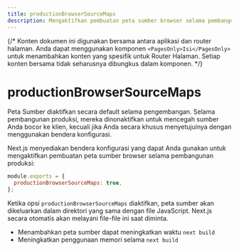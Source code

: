 ```yaml
---
title: productionBrowserSourceMaps
description: Mengaktifkan pembuatan peta sumber browser selama pembangunan produksi.
---
```


{/* Konten dokumen ini digunakan bersama antara aplikasi dan router halaman. Anda dapat menggunakan komponen `<PagesOnly>Isi</PagesOnly>` untuk menambahkan konten yang spesifik untuk Router Halaman. Setiap konten bersama tidak seharusnya dibungkus dalam komponen. */}

# productionBrowserSourceMaps

Peta Sumber diaktifkan secara default selama pengembangan. Selama pembangunan produksi, mereka dinonaktifkan untuk mencegah sumber Anda bocor ke klien, kecuali jika Anda secara khusus menyetujuinya dengan menggunakan bendera konfigurasi.

Next.js menyediakan bendera konfigurasi yang dapat Anda gunakan untuk mengaktifkan pembuatan peta sumber browser selama pembangunan produksi:

```js filename="next.config.js"
module.exports = {
  productionBrowserSourceMaps: true,
};
```

Ketika opsi `productionBrowserSourceMaps` diaktifkan, peta sumber akan dikeluarkan dalam direktori yang sama dengan file JavaScript. Next.js secara otomatis akan melayani file-file ini saat diminta.

- Menambahkan peta sumber dapat meningkatkan waktu `next build`
- Meningkatkan penggunaan memori selama `next build`
